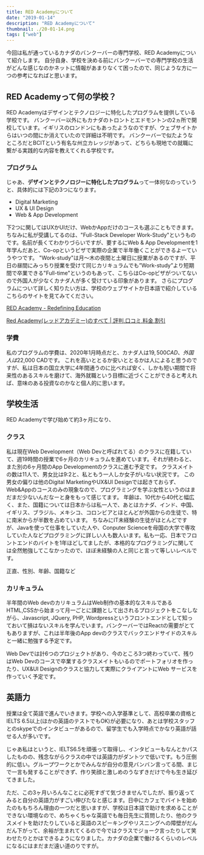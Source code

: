 ```yaml
---
title: RED Academyについて
date: "2019-01-14"
description: "RED Academyについて"
thumbnail: ./20-01-14.png
tags: ["web"]
---
```


今回は私が通っているカナダのバンクーバーの専門学校、RED Academyについて紹介します。
自分自身、学校を決める前にバンクーバーでの専門学校の生活がどんな感じなのかネットに情報があまりなくて困ったので、同じような方に一つの参考になればと思います。

## RED Academyって何の学校？

RED Academyはデザインとテクノロジーに特化したプログラムを提供している学校です。
バンクーバー以外にもカナダのトロントとエドモントンの2ヵ所で開校しています。イギリスのロンドンにもあったようなのですが、ウェブサイトからはいつの間にか消えていたので詳細は不明です。
バンクーバーで似たようなところだとBCITという有名な州立カレッジがあって、どちらも現地での就職に繋がる実践的な内容を教えてくれる学校です。

### プログラム

じゃあ、**デザインとテクノロジーに特化したプログラム**って一体何なのっていうと、具体的には下記の3つになります。

- Digital Marketing
- UX & UI Design
- Web & App Development

下2つに関してはUXかUIだけ、WebかAppだけのコースも選ぶこともできます。
ちなみに私が受講してるのは、"Full-Stack Developer Work-Study"というものです。名前が長くてわかりづらいですが、要するにWeb & App Developmentを1年学んだあと、Co-opというビザで実際の企業で半年働くことができるよーていうやつです。
"Work-study"は月〜木の夜間と土曜日に授業があるのですが、平日の昼間にみっちり授業を受けて同じカリキュラムでも”Work-study”より短期間で卒業できる"Full-time"というのもあって、こちらはCo-opビザがついてないので外国人が少なくカナダ人が多く受けている印象があります。
さらにプログラムについて詳しく知りたい方は、学校のウェブサイトか日本語で紹介しているこちらのサイトを見てみてください。

[RED Academy - Redefining Education](https://redacademy.com/)

[Red Academy(レッドアカデミー)のすべて | 評判,口コミ,料金,割引](https://canada-school.com/school/redacademy/)

### 学費

私のプログラムの学費は、2020年1月時点だと、カナダ人は$19,500 CAD、外国人は$22,000 CADです。
これを高いととるか安いととるかは人によると思うのですが、私は日本の国立大学に4年間通うのに比べれば安く、しかも短い期間で将来性のあるスキルを磨けて、海外就職という目標に近づくことができると考えれば、意味のある投資なのかなと個人的に思います。

## 学校生活

RED Academyで学び始めて約3ヶ月になり、

### クラス

私は現在Web Development（Web Devと呼ばれてる）のクラスに在籍していて、週19時間の授業で6ヶ月のカリキュラムを進めています。それが終わると、また別の6ヶ月間のApp Developmentのクラスに進む予定です。
クラスメイトの数は11人で、男女比は9:2と、私ともう一人しか女子がいない状況です。
この男女の偏りは他のDigital MarketingやUX&UI Designでは起きておらず、Web&Appのコースのみの現象なので、プログラミングを学ぶ女性というのはまだまだ少ないんだなーと身をもって感じてます。
年齢は、10代から40代と幅広く、また、国籍については日本からは私一人で、あとはカナダ、インド、中国、イギリス、ブラジル、メキシコ、コロンビアとほとんどが外国からの生徒で、特に南米からが半数を占めています。
ちなみにIT未経験の生徒がほとんどですが、Javaを使って仕事をしていた人や、Conputer Scienceを母国の大学で専攻していた人などプログラミングに詳しい人も数人います。私も一応、日本でフロントエンドのバイトを1年ほどしてましたが、本格的なプログラミングに関しては全然勉強してこなかったので、ほぼ未経験の人と同じと言って等しいレベルです。

正直、性別、年齢、国籍など

### カリキュラム

半年間のWeb devのカリキュラムはWeb制作の基本的なスキルであるHTML,CSSから始まって月一ごとに課題として出されるプロジェクトをこなしながら、Javascript, JQuery, PHP, Wordpressというフロントエンドとして知っておいて損はないスキルを学んでいます。バンクーバーではReactの需要がとてもありますが、これは半年後のApp devのクラスでバックエンドサイドのスキルと一緒に勉強する予定です。

Web Devでは計6つのプロジェクトがあり、今のところ3つ終わっていて、残りはWeb Devのコースで卒業するクラスメイトもいるのでポートフォリオを作ったり、UX&UI Designのクラスと協力して実際にクライアントにWeb サービスを作っていく予定です。

## 英語力

授業は全て英語で進んでいきます。学校への入学基準として、高校卒業の資格とIELTS 6.5以上(ほかの英語のテストでもOK)が必要になり、あとは学校スタッフとのskypeでのインタビューがあるので、留学生でも入学時点でかなり英語が話せる人が多いです。

じゃあ私はというと、IELTS6.5を頑張って取得し、インタビューもなんとかパスしたものの、残念ながらクラスの中では英語力がダントツで低いです。もう圧倒的に低い。グループワークとかでみんなが自分の意見バンバン言ってる間、まじで一言も発することができず、作り笑顔と激しめのうなずきだけで今も生き延びてきました。

ただ、この3ヶ月いろんなことに必死すぎて気づきませんでしたが、振り返ってみると自分の英語力がすごい伸びたなと感じます。日中にカフェでバイトを始めたのももちろん理由の一つだと思いますが、学校は日本語で助けを求めることができない環境なので、めちゃくちゃな英語でも毎日先生に質問したり、他のクラスメイトを助けたりしていると英語のスピーキングやリスニングへの障壁がだんだん下がって、余裕が生まれてくるので今ではクラスでジョーク言ったりして笑わせたりとかはできるようになりました。カナダの企業で働けるくらいのレベルになるにはまだまだ遠い道のりですが。
